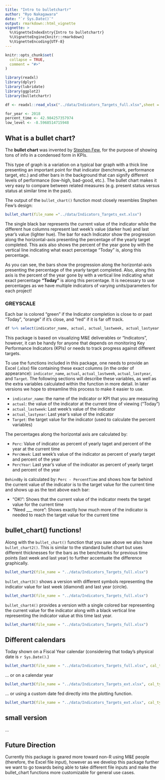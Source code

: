```yaml
---
title: "Intro to bulletchartr"
author: "Ryo Nakagawara"
date: "`r Sys.Date()`"
output: rmarkdown::html_vignette
vignette: >
  %\VignetteIndexEntry{Intro to bulletchartr}
  %\VignetteEngine{knitr::rmarkdown}
  %\VignetteEncoding{UTF-8}
---
```


```r
knitr::opts_chunk$set(
  collapse = TRUE,
  comment = "#>"
)
```

```r
library(readxl)
library(dplyr)
library(lubridate)
library(ggplot2)
library(bulletchartr)

df <- readxl::read_xlsx("../data/Indicators_Targets_full.xlsx",sheet = "Sheet1")

for_year <- 2018
percent_time <- 42.984257357974
low_level <- -8.5968514715948

```

## What is a bullet chart?

The __bullet chart__ was invented by [Stephen Few](https://www.perceptualedge.com/articles/misc/Bullet_Graph_Design_Spec.pdf), for the purpose of showing tons of info in a condensed form in KPIs.

This type of graph is a variation on a typical bar graph with a thick line presenting an important point for that indicator (benchmark, performance target, etc.) and other bars in the background that can signify different levels of performance (low-high, bad-good, etc.). The bullet chart makes it very easy to compare between related measures (e.g. present status versus status at similar time in the past).

The output of the `bullet_chart()` function most closely resembles Stephen Few's design: 

```r
bullet_chart(file_name ="../data/Indicators_Targets_ext.xlsx")
```

The single black bar represents the current value of the indicator while the different hue columns represent last week's value (darker hue) and last year's value (lighter hue). The bar for each Indicator show the progression along the horizontal-axis presenting the percentage of the yearly target completed. This axis also shows the percent of the year gone by with the vertical line indicating what exact percentage "Today" is, along this percentage. 


As you can see, the bars show the progression along the horizontal-axis presenting the percentage of the yearly target completed. Also, along this axis is the percent of the year gone by with a vertical line indicating what exact percentage __"Today"__ is along this percentage. It is necessary to use percentages as we have multiple indicators of varying units/parameters for each project! 


### GREYSCALE
Each bar is colored "green" if the Indicator completion is close to or past "Today", "orange" if it's close, and "red" if it is far off track.


```r
df %>% select(indicator_name, actual, actual_lastweek, actual_lastyear, target) %>% glimpse()
```

This package is based on visualizing M&E deliverables or "Indicators", however, it can be handy for anyone that depends on monitoring Key Performance Indicators (KPIs) or needs to track progress against different targets. 

To use the functions included in this package, one needs to provide an Excel (.xlsx) file containing these exact columns (in the order of appearance): `indicator_name`, `actual`, `actual_lastweek`, `actual_lastyear`, and `Target`. The following sections will describe these variables, as well as the extra variables calculated within the function in more detail. In later versions we hope to streamline this process to make it easier to use. 

* `indicator_name`: the name of the indicator or KPI that you are measuring
* `actual`: the value of the indicator at the current time of viewing ("Today")
* `actual_lastweek`: Last week's value of the indicator
* `actual_lastyear`: Last year's value of the indicator
* `Target`: the target value for the indicator (used to calculate the percent variables)

The percentages along the horizontal axis are calculated by: 

* `Perc`: Value of indicator as percent of yearly taget and percent of the year at the current time
* `PercWeek`: Last week's value of the indicator as percent of yearly target and percent of the year
* `PercYear`: Last year's value of the indicator as percent of yearly target and percent of the year

`BehindBy` is calculated by: `Perc - PercentTime` and shows how far behind the current value of the indicator is to the target value for the current time and shows up as the text above each bar: 

* "OK!": Shows that the current value of the indicator meets the target value for the current time
* "Need ___ more": Shows exactly how much more of the indicator is needed to reach the target value for the current time


## bullet_chart() functions!

Along with the `bullet_chart()` function that you saw above we also have `bullet_chart2()`.
This is similar to the standard bullet chart but uses different thicknesses for the bars as the benchmarks for previous time points (last week and last year) to further
accentuate the difference graphically.

```r
bullet_chart2(file_name = "../data/Indicators_Targets_full.xlsx")
```


`bullet_chart3()` shows a version with different symbols representing the indicator value for 
last week (diamond) and last year (circle).

```r
bullet_chart3(file_name = "../data/Indicators_Targets_full.xlsx")
```


`bullet_chart4()` provides a version with a single colored bar representing the current value
for the indicator along with a black vertical line representing the indicator value at this time
last year.

```r
bullet_chart4(file_name = "../data/Indicators_Targets_full.xlsx")

```

## Different calendars

Today shown on a Fiscal Year calendar (considering that today's physical date is `r Sys.Date()`.)

```r
bullet_chart3(file_name = "../data/Indicators_Targets_full.xlsx", cal_type = "fis")
```

... or on a calendar year

```r
bullet_chart3(file_name = "../data/Indicators_Targets_ext.xlsx", cal_type = "cal")
```

... or using a custom date fed directly into the plotting function.

```r
bullet_chart3(file_name = "../data/Indicators_Targets_ext.xlsx", cal_type = "2018/02/15")
```


## small version

...

## Future Direction

Currently this package is geared more toward non-R using M&E people (therefore, the Excel file input), however as we develop this package further we want to go towards being able to take different file inputs and make the bullet_chart functions more customizable for general use cases. 
